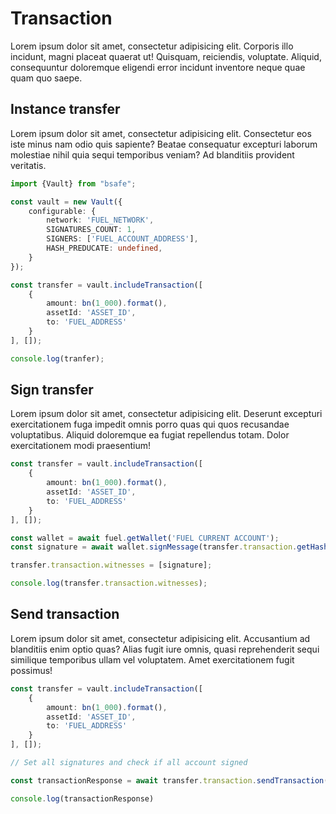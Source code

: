 # Transaction

Lorem ipsum dolor sit amet, consectetur adipisicing elit. Corporis illo incidunt, magni placeat quaerat ut! Quisquam, reiciendis, voluptate.
Aliquid, consequuntur doloremque eligendi error incidunt inventore neque quae quam quo saepe.

## Instance transfer

Lorem ipsum dolor sit amet, consectetur adipisicing elit. Consectetur eos iste minus nam odio quis sapiente? Beatae consequatur excepturi
laborum molestiae nihil quia sequi temporibus veniam? Ad blanditiis provident veritatis.

```ts
import {Vault} from "bsafe";

const vault = new Vault({
    configurable: {
        network: 'FUEL_NETWORK',
        SIGNATURES_COUNT: 1,
        SIGNERS: ['FUEL_ACCOUNT_ADDRESS'],
        HASH_PREDUCATE: undefined,
    }
});

const transfer = vault.includeTransaction([
    {
        amount: bn(1_000).format(),
        assetId: 'ASSET_ID',
        to: 'FUEL_ADDRESS'
    }
], []);

console.log(tranfer);
```


<InstanceTransaction />

## Sign transfer

Lorem ipsum dolor sit amet, consectetur adipisicing elit. Deserunt excepturi exercitationem fuga impedit omnis porro quas qui quos recusandae voluptatibus.
Aliquid doloremque ea fugiat repellendus totam. Dolor exercitationem modi praesentium!

```ts
const transfer = vault.includeTransaction([
    {
        amount: bn(1_000).format(),
        assetId: 'ASSET_ID',
        to: 'FUEL_ADDRESS'
    }
], []);

const wallet = await fuel.getWallet('FUEL CURRENT ACCOUNT');
const signature = await wallet.signMessage(transfer.transaction.getHashTxId());

transfer.transaction.witnesses = [signature];

console.log(transfer.transaction.witnesses);
```


<SignTransaction />

## Send transaction

Lorem ipsum dolor sit amet, consectetur adipisicing elit. Accusantium ad blanditiis enim optio quas? Alias fugit iure omnis,
quasi reprehenderit sequi similique temporibus ullam vel voluptatem. Amet exercitationem fugit possimus!

```ts
const transfer = vault.includeTransaction([
    {
        amount: bn(1_000).format(),
        assetId: 'ASSET_ID',
        to: 'FUEL_ADDRESS'
    }
], []);

// Set all signatures and check if all account signed

const transactionResponse = await transfer.transaction.sendTransaction();

console.log(transactionResponse)
```


<SendTransaction />
